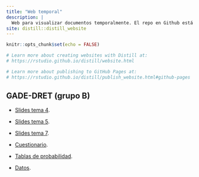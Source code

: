 ```yaml
---
title: "Web temporal"
description: |
  Web para visualizar documentos temporalmente. El repo en Github está [aquí](https://github.com/perezp44/web.temporal).
site: distill::distill_website
---
```


```r
knitr::opts_chunk$set(echo = FALSE)

# Learn more about creating websites with Distill at:
# https://rstudio.github.io/distill/website.html

# Learn more about publishing to GitHub Pages at:
# https://rstudio.github.io/distill/publish_website.html#github-pages

```


##  GADE-DRET (grupo B)


- [Slides tema 4](./econometria_gadedret/slides_tema_4.html){target="_blank"}.

- [Slides tema 5](./econometria_gadedret/slides_tema_5.html){target="_blank"}.

- [Slides tema 7](./econometria_gadedret/slides_tema_7.html){target="_blank"}.

- [Cuestionario](./econometria_gadedret/cuestionario_practicas.html){target="_blank"}.

- [Tablas de probabilidad](./econometria_gadedret/tablas_probabilidad.pdf){target="_blank"}.

- [Datos](./econometria_gadedret/datos.zip){target="_blank"}.